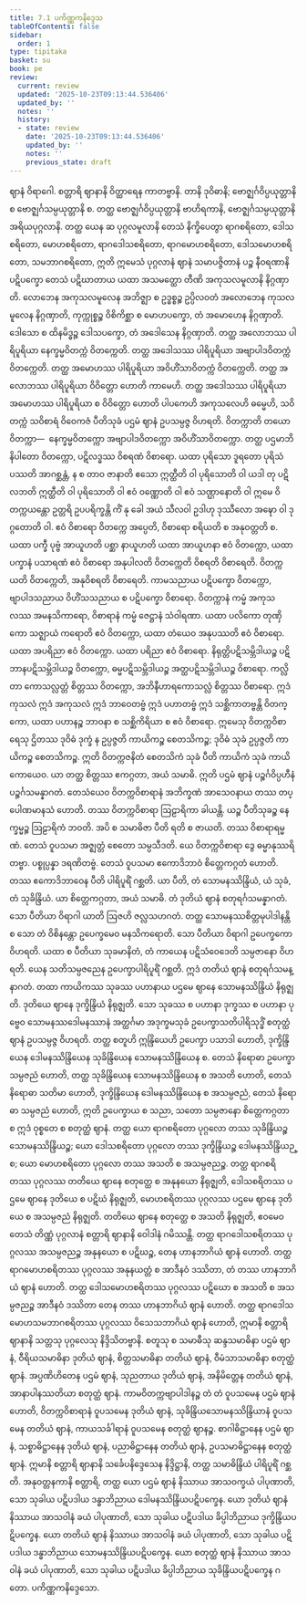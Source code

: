 ```yaml
---
title: 7.1 ပကိဏ္ဏကနိဒ္ဒေသ
tableOfContents: false
sidebar:
  order: 1
type: tipitaka
basket: su
book: pe
review:
  current: review
  updated: '2025-10-23T09:13:44.536406'
  updated_by: ''
  notes: ''
  history:
  - state: review
    date: '2025-10-23T09:13:44.536406'
    updated_by: ''
    notes: ''
    previous_state: draft
---
```



<ReviewStatus review={frontmatter.review} showDetails={true} />

<HypothesisAnnotation frontmatter={frontmatter} />

<DynamicBreadcrumb />

<Division number="72" book="pe" e="ch" v="27" p="261">

<Paragraph number="612" book="pe">
ဈာနံ ဝိရာဂေါ. စတ္တာရိ ဈာနာနိ ဝိတ္ထာရေန ကာတဗ္ဗာနိ. တာနိ ဒုဝိဓာနိ; ဗောဇ္ဈင်္ဂဝိပ္ပယုတ္တာနိ စ ဗောဇ္ဈင်္ဂသမ္ပယုတ္တာနိ စ. တတ္ထ ဗောဇ္ဈင်္ဂဝိပ္ပယုတ္တာနိ ဗာဟိရကာနိ, ဗောဇ္ဈင်္ဂသမ္ပယုတ္တာနိ အရိယပုဂ္ဂလာနိ. တတ္ထ ယေန ဆ ပုဂ္ဂလမူလာနိ တေသံ နိက္ခိပေတွာ ရာဂစရိတော, ဒေါသစရိတော, မောဟစရိတော, ရာဂဒေါသစရိတော, ရာဂမောဟစရိတော, ဒေါသမောဟစရိတော, သမဘာဂစရိတော, ဣတိ ဣမေသံ ပုဂ္ဂလာနံ ဈာနံ သမာပဇ္ဇိတာနံ ပဉ္စ နီဝရဏာနိ ပဋိပက္ခော တေသံ ပဋိဃာတာယ ယထာ အသမတ္ထော တီဏိ အကုသလမူလာနိ နိဂ္ဂဏှာတိ. လောဘေန အကုသလမူလေန အဘိဇ္ဈာ စ ဥဒ္ဓစ္စဉ္စ ဥပ္ပိလဝတံ အလောဘေန ကုသလမူလေန နိဂ္ဂဏှာတိ, ကုက္ကုစ္စဉ္စ ဝိစိကိစ္ဆာ စ မောဟပက္ခော, တံ အမောဟေန နိဂ္ဂဏှာတိ. ဒေါသော စ ထိနမိဒ္ဓဉ္စ ဒေါသပက္ခော, တံ အဒေါသေန နိဂ္ဂဏှာတိ.
</Paragraph>

<Paragraph number="613" book="pe">
တတ္ထ အလောဘဿ ပါရိပူရိယာ နေက္ခမ္မဝိတက္ကံ ဝိတက္ကေတိ. တတ္ထ အဒေါသဿ ပါရိပူရိယာ အဗျာပါဒဝိတက္ကံ ဝိတက္ကေတိ. တတ္ထ အမောဟဿ ပါရိပူရိယာ အဝိဟိံသာဝိတက္ကံ ဝိတက္ကေတိ. တတ္ထ အလောဘဿ ပါရိပူရိယာ ဝိဝိတ္တော ဟောတိ ကာမေဟိ. တတ္ထ အဒေါသဿ ပါရိပူရိယာ အမောဟဿ ပါရိပူရိယာ စ ဝိဝိတ္တော ဟောတိ ပါပကေဟိ အကုသလေဟိ ဓမ္မေဟိ, သဝိတက္ကံ သဝိစာရံ ဝိဝေကဇံ ပီတိသုခံ ပဌမံ ဈာနံ ဥပသမ္ပဇ္ဇ ဝိဟရတိ.
</Paragraph>

<Paragraph number="614" book="pe">
ဝိတက္ကာတိ တယော ဝိတက္ကာ—  နေက္ခမ္မဝိတက္ကော အဗျာပါဒဝိတက္ကော အဝိဟိံသာဝိတက္ကော. တတ္ထ ပဌမာဘိနိပါတော ဝိတက္ကော, ပဋိလဒ္ဓဿ ဝိစရဏံ ဝိစာရော. ယထာ ပုရိသော ဒူရတော ပုရိသံ ပဿတိ အာဂစ္ဆန္တံ, န စ တာဝ ဇာနာတိ ဧသော ဣတ္ထီတိ ဝါ ပုရိသောတိ ဝါ ယဒါ တု ပဋိလဘတိ ဣတ္ထီတိ ဝါ ပုရိသောတိ ဝါ ဧဝံ ဝဏ္ဏောတိ ဝါ ဧဝံ သဏ္ဌာနောတိ ဝါ ဣမေ ဝိတက္ကယန္တော ဥတ္တရိ ဥပပရိက္ခန္တိ ကိံ နု ခေါ အယံ သီလဝါ ဥဒါဟု ဒုဿီလော အဍ္ဎော ဝါ ဒုဂ္ဂတောတိ ဝါ. ဧဝံ ဝိစာရော ဝိတက္ကေ အပ္ပေတိ, ဝိစာရော စရိယတိ စ အနုဝတ္တတိ စ. ယထာ ပက္ခီ ပုဗ္ဗံ အာယူဟတိ ပစ္ဆာ နာယူဟတိ ယထာ အာယူဟနာ ဧဝံ ဝိတက္ကော, ယထာ ပက္ခာနံ ပသာရဏံ ဧဝံ ဝိစာရော အနုပါလတိ ဝိတက္ကေတိ ဝိစရတိ ဝိစာရေတိ. ဝိတက္ကယတိ ဝိတက္ကေတိ, အနုဝိစရတိ ဝိစာရေတိ. ကာမသညာယ ပဋိပက္ခော ဝိတက္ကော, ဗျာပါဒသညာယ ဝိဟိံသသညာယ စ ပဋိပက္ခော ဝိစာရော. ဝိတက္ကာနံ ကမ္မံ အကုသလဿ အမနသိကာရော, ဝိစာရာနံ ကမ္မံ ဇေဋ္ဌာနံ သံဝါရဏာ. ယထာ ပလိကော တုဏှိကော သဇ္ဈာယံ ကရောတိ ဧဝံ ဝိတက္ကော, ယထာ တံယေဝ အနုပဿတိ ဧဝံ ဝိစာရော. ယထာ အပရိညာ ဧဝံ ဝိတက္ကော. ယထာ ပရိညာ ဧဝံ ဝိစာရော. နိရုတ္တိပဋိသမ္ဘိဒါယဉ္စ ပဋိဘာနပဋိသမ္ဘိဒါယဉ္စ ဝိတက္ကော, ဓမ္မပဋိသမ္ဘိဒါယဉ္စ အတ္ထပဋိသမ္ဘိဒါယဉ္စ ဝိစာရော. ကလ္လိတာ ကောသလ္လတ္တံ စိတ္တဿ ဝိတက္ကော, အဘိနီဟာရကောသလ္လံ စိတ္တဿ ဝိစာရော. ဣဒံ ကုသလံ ဣဒံ အကုသလံ ဣဒံ ဘာဝေတဗ္ဗံ ဣဒံ ပဟာတဗ္ဗံ ဣဒံ သစ္ဆိကာတဗ္ဗန္တိ ဝိတက္ကော, ယထာ ပဟာနဉ္စ ဘာဝနာ စ သစ္ဆိကိရိယာ စ ဧဝံ ဝိစာရော. ဣမေသု ဝိတက္ကဝိစာရေသု ဌိတဿ ဒုဝိဓံ ဒုက္ခံ န ဥပ္ပဇ္ဇတိ ကာယိကဉ္စ စေတသိကဉ္စ; ဒုဝိဓံ သုခံ ဥပ္ပဇ္ဇတိ ကာယိကဉ္စ စေတသိကဉ္စ. ဣတိ ဝိတက္ကဇနိတံ စေတသိကံ သုခံ ပီတိ ကာယိကံ သုခံ ကာယိကောယေဝ. ယာ တတ္ထ စိတ္တဿ ဧကဂ္ဂတာ, အယံ သမာဓိ. ဣတိ ပဌမံ ဈာနံ ပဉ္စင်္ဂဝိပ္ပဟီနံ ပဉ္စင်္ဂသမန္နာဂတံ.
</Paragraph>

<Paragraph number="615" book="pe">
တေသံယေဝ ဝိတက္ကဝိစာရာနံ အဘိက္ခဏံ အာသေဝနာယ တဿ တပ္ပေါဏမာနသံ ဟောတိ. တဿ ဝိတက္ကဝိစာရာ ဩဠာရိကာ ခါယန္တိ. ယဉ္စ ပီတိသုခဉ္စ နေက္ခမ္မဉ္စ ဩဠာရိကံ ဘဝတိ. အပိ စ သမာဓိဇာ ပီတိ ရတိ စ ဇာယတိ. တဿ ဝိစာရာရမ္မဏံ. တေသံ ဝူပသမာ အဇ္ဈတ္တံ စေတော သမ္ပသီဒတိ. ယေ ဝိတက္ကဝိစာရာ ဒွေ ဓမ္မာနုဿရိတဗ္ဗာ. ပစ္စုပ္ပန္နာ ဒရဏိတဗ္ဗံ. တေသံ ဝူပသမာ ဧကောဒိဘာဝံ စိတ္တေကဂ္ဂတံ ဟောတိ. တဿ ဧကောဒိဘာဝေန ပီတိ ပါရိပူရိံ ဂစ္ဆတိ. ယာ ပီတိ, တံ သောမနဿိန္ဒြိယံ, ယံ သုခံ, တံ သုခိန္ဒြိယံ. ယာ စိတ္တေကဂ္ဂတာ, အယံ သမာဓိ. တံ ဒုတိယံ ဈာနံ စတုရင်္ဂသမန္နာဂတံ. သော ပီတိယာ ဝိရာဂါ ယာတိ ဩဇဟိ ဇလ္လသဟဂတံ.
</Paragraph>

</Division>
<Division number="73" book="pe" e="ch" v="27" p="263">

<Paragraph number="616" book="pe">
တတ္ထ သောမနဿစိတ္တမုပါဒါနန္တိ စ သော တံ ဝိစိနန္တော ဥပေက္ခမေဝ မနသိကရောတိ. သော ပီတိယာ ဝိရာဂါ ဥပေက္ခကော ဝိဟရတိ. ယထာ စ ပီတိယာ သုခမာနိတံ, တံ ကာယေန ပဋိသံဝေဒေတိ သမ္ပဇာနော ဝိဟရတိ. ယေန သတိသမ္ပဇညေန ဥပေက္ခာပါရိပူရိံ ဂစ္ဆတိ. ဣဒံ တတိယံ ဈာနံ စတုရင်္ဂသမန္နာဂတံ.
</Paragraph>

<Paragraph number="617" book="pe">
တထာ ကာယိကဿ သုခဿ ပဟာနာယ ပဌမေ ဈာနေ သောမနဿိန္ဒြိယံ နိရုဇ္ဈတိ. ဒုတိယေ ဈာနေ ဒုက္ခိန္ဒြိယံ နိရုဇ္ဈတိ. သော သုခဿ စ ပဟာနာ ဒုက္ခဿ စ ပဟာနာ ပုဗ္ဗေဝ သောမနဿဒေါမနဿာနံ အတ္ထင်္ဂမာ အဒုက္ခမသုခံ ဥပေက္ခာသတိပါရိသုဒ္ဓိံ စတုတ္ထံ ဈာနံ ဥပသမ္ပဇ္ဇ ဝိဟရတိ. တတ္ထ စတူဟိ ဣန္ဒြိယေဟိ ဥပေက္ခာ ပသာဒါ ဟောတိ, ဒုက္ခိန္ဒြိယေန ဒေါမနဿိန္ဒြိယေန သုခိန္ဒြိယေန သောမနဿိန္ဒြိယေန စ. တေသံ နိရောဓာ ဥပေက္ခာသမ္ပဇညံ ဟောတိ, တတ္ထ သုခိန္ဒြိယေန သောမနဿိန္ဒြိယေန စ အသတိ ဟောတိ, တေသံ နိရောဓာ သတိမာ ဟောတိ, ဒုက္ခိန္ဒြိယေန ဒေါမနဿိန္ဒြိယေန စ အသမ္ပဇညံ, တေသံ နိရောဓာ သမ္ပဇညံ ဟောတိ, ဣတိ ဥပေက္ခာယ စ သညာ, သတော သမ္ပဇာနော စိတ္တေကဂ္ဂတာ စ ဣဒံ ဝုစ္စတေ စ စတုတ္ထံ ဈာနံ.
</Paragraph>

<Paragraph number="618" book="pe">
တတ္ထ ယော ရာဂစရိတော ပုဂ္ဂလော တဿ သုခိန္ဒြိယဉ္စ သောမနဿိန္ဒြိယဉ္စ; ယော ဒေါသစရိတော ပုဂ္ဂလော တဿ ဒုက္ခိန္ဒြိယဉ္စ ဒေါမနဿိန္ဒြိယဉ္စ; ယော မောဟစရိတော ပုဂ္ဂလော တဿ အသတိ စ အသမ္ပဇညဉ္စ.
</Paragraph>

<Paragraph number="619" book="pe">
တတ္ထ ရာဂစရိတဿ ပုဂ္ဂလဿ တတိယေ ဈာနေ စတုတ္ထေ စ အနုနယော နိရုဇ္ဈတိ, ဒေါသစရိတဿ ပဌမေ ဈာနေ ဒုတိယေ စ ပဋိဃံ နိရုဇ္ဈတိ, မောဟစရိတဿ ပုဂ္ဂလဿ ပဌမေ ဈာနေ ဒုတိယေ စ အသမ္ပဇညံ နိရုဇ္ဈတိ. တတိယေ ဈာနေ စတုတ္ထေ စ အသတိ နိရုဇ္ဈတိ, ဧဝမေဝ တေသံ တိဏ္ဏံ ပုဂ္ဂလာနံ စတ္တာရိ ဈာနာနိ ဝေါဒါနံ ဂမိဿန္တိ.
</Paragraph>

<Paragraph number="620" book="pe">
တတ္ထ ရာဂဒေါသစရိတဿ ပုဂ္ဂလဿ အသမ္ပဇညဉ္စ အနုနယော စ ပဋိဃဉ္စ, တေန ဟာနဘာဂိယံ ဈာနံ ဟောတိ. တတ္ထ ရာဂမောဟစရိတဿ ပုဂ္ဂလဿ အနုနယတ္တံ စ အာဒီနဝံ ဒဿိတာ, တံ တဿ ဟာနဘာဂိယံ ဈာနံ ဟောတိ. တတ္ထ ဒေါသမောဟစရိတဿ ပုဂ္ဂလဿ ပဋိဃော စ အသတိ စ အသမ္ပဇညဉ္စ အာဒီနဝံ ဒဿိတာ တေန တဿ ဟာနဘာဂိယံ ဈာနံ ဟောတိ.
</Paragraph>

<Paragraph number="621" book="pe">
တတ္ထ ရာဂဒေါသမောဟသမဘာဂစရိတဿ ပုဂ္ဂလဿ ဝိသေသဘာဂိယံ ဈာနံ ဟောတိ, ဣမာနိ စတ္တာရိ ဈာနာနိ သတ္တသု ပုဂ္ဂလေသု နိဒ္ဒိသိတဗ္ဗာနိ. စတူသု စ သမာဓီသု ဆန္ဒသမာဓိနာ ပဌမံ ဈာနံ, ဝီရိယသမာဓိနာ ဒုတိယံ ဈာနံ, စိတ္တသမာဓိနာ တတိယံ ဈာနံ, ဝီမံသာသမာဓိနာ စတုတ္ထံ ဈာနံ. အပ္ပဏိဟိတေန ပဌမံ ဈာနံ, သုညတာယ ဒုတိယံ ဈာနံ, အနိမိတ္တေန တတိယံ ဈာနံ, အာနာပါနဿတိယာ စတုတ္ထံ ဈာနံ. ကာမဝိတက္ကဗျာပါဒါနဉ္စ တံ တံ ဝူပသမေန ပဌမံ ဈာနံ ဟောတိ, ဝိတက္ကဝိစာရာနံ ဝူပသမေန ဒုတိယံ ဈာနံ, သုခိန္ဒြိယသောမနဿိန္ဒြိယာနံ ဝူပသမေန တတိယံ ဈာနံ, ကာယသင်္ခါရာနံ ဝူပသမေန စတုတ္ထံ ဈာနဉ္စ. စာဂါဓိဋ္ဌာနေန ပဌမံ ဈာနံ, သစ္စာဓိဋ္ဌာနေန ဒုတိယံ ဈာနံ, ပညာဓိဋ္ဌာနေန တတိယံ ဈာနံ, ဥပသမာဓိဋ္ဌာနေန စတုတ္ထံ ဈာနံ. ဣမာနိ စတ္တာရိ ဈာနာနိ သင်္ခေပနိဒ္ဒေသေန နိဒ္ဒိဋ္ဌာနိ, တတ္ထ သမာဓိန္ဒြိယံ ပါရိပူရိံ ဂစ္ဆတိ. အနုဝတ္တနကာနိ စတ္တာရိ, တတ္ထ ယော ပဌမံ ဈာနံ နိဿာယ အာသဝက္ခယံ ပါပုဏာတိ, သော သုခါယ ပဋိပဒါယ ဒန္ဓာဘိညာယ ဒေါမနဿိန္ဒြိယပဋိပက္ခေန. ယော ဒုတိယံ ဈာနံ နိဿာယ အာသဝါနံ ခယံ ပါပုဏာတိ, သော သုခါယ ပဋိပဒါယ ခိပ္ပါဘိညာယ ဒုက္ခိန္ဒြိယပဋိပက္ခေန. ယော တတိယံ ဈာနံ နိဿာယ အာသဝါနံ ခယံ ပါပုဏာတိ, သော သုခါယ ပဋိပဒါယ ဒန္ဓာဘိညာယ သောမနဿိန္ဒြိယပဋိပက္ခေန. ယော စတုတ္ထံ ဈာနံ နိဿာယ အာသဝါနံ ခယံ ပါပုဏာတိ, သော သုခါယ ပဋိပဒါယ ခိပ္ပါဘိညာယ သုခိန္ဒြိယပဋိပက္ခေန ဂတော.

</Paragraph>
</Division>

<Paragraph number="622" type="center" book="pe">
ပကိဏ္ဏကနိဒ္ဒေသော.
</Paragraph>